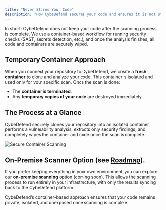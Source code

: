 ```yaml
---
title: "Never Stores Your Code"
description: "How CybeDefend secures your code and ensures it is not stored post-analysis."
---
```


<Tip>
In short: CybeDefend does not keep your code after the scanning process is complete. We use a container-based workflow for running security checks (SAST, secrets detection, etc.), and once the analysis finishes, all code and containers are securely wiped.
</Tip>

## Temporary Container Approach

When you connect your repository to CybeDefend, we create a **fresh container** to clone and analyze your code. This container is isolated and used only for your specific scan. Once the scan is done:

- The **container is terminated**.
- Any **temporary copies of your code** are destroyed immediately.

## The Process at a Glance

CybeDefend securely clones your repository into an isolated container, performs a vulnerability analysis, extracts only security findings, and completely wipes the container and code once the scan is complete.

<Frame>
  <img src="/images/get-started/general-information/never-stock-code.png" alt="Secure Container Scanning" style={{ borderRadius: '0.5rem' }} />
</Frame>

## On-Premise Scanner Option (see [Roadmap](https://progress.cybedefend.com)). 

If you prefer keeping everything in your own environment, you can explore our **on-premise scanning** option (coming soon). This allows the scanning process to run entirely in your infrastructure, with only the results syncing back to the CybeDefend platform.

<Tip>
CybeDefend’s container-based approach ensures that your code remains private, isolated, and unexposed once scanning is complete.
</Tip>

